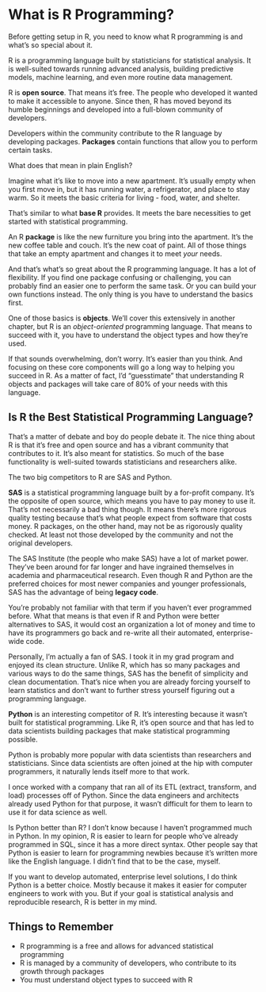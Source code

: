 # What is R Programming? {#whatisr}

Before getting setup in R, you need to know what R programming is and what's so special about it.

R is a programming language built by statisticians for statistical analysis. It is well-suited towards running advanced analysis, building predictive models, machine learning, and even more routine data management.

R is **open source**. That means it’s free. The people who developed it wanted to make it accessible to anyone. Since then, R has moved beyond its humble beginnings and developed into a full-blown community of developers.

Developers within the community contribute to the R language by developing packages. **Packages** contain functions that allow you to perform certain tasks.

What does that mean in plain English? 

Imagine what it’s like to move into a new apartment. It's usually empty when you first move in, but it has running water, a refrigerator, and place to stay warm. So it meets the basic criteria for living - food, water, and shelter.

That’s similar to what **base R** provides. It meets the bare necessities to get started with statistical programming.

An R **package** is like the new furniture you bring into the apartment. It's the new coffee table and couch. It's the new coat of paint. All of those things that take an empty apartment and changes it to meet *your* needs.

And that's what's so great about the R programming language. It has a lot of flexibility. If you find one package confusing or challenging, you can probably find an easier one to perform the same task. Or you can build your own functions instead. The only thing is you have to understand the basics first.

One of those basics is **objects**. We'll cover this extensively in another chapter, but R is an *object-oriented* programming language. That means to succeed with it, you have to understand the object types and how they're used. 

If that sounds overwhelming, don't worry. It's easier than you think. And focusing on these core components will go a long way to helping you succeed in R. As a matter of fact, I'd "guesstimate" that understanding R objects and packages will take care of 80% of your needs with this language.

## Is R the Best Statistical Programming Language?

That’s a matter of debate and boy do people debate it. The nice thing about R is that it’s free and open source and has a vibrant community that contributes to it. It’s also meant for statistics. So much of the base functionality is well-suited towards statisticians and researchers alike.

The two big competitors to R are SAS and Python.

**SAS** is a statistical programming language built by a for-profit company. It’s the opposite of open source, which means you have to pay money to use it. That’s not necessarily a bad thing though. It means there’s more rigorous quality testing because that’s what people expect from software that costs money. R packages, on the other hand, may not be as rigorously quality checked. At least not those developed by the community and not the original developers.

The SAS Institute (the people who make SAS) have a lot of market power. They’ve been around for far longer and have ingrained themselves in academia and pharmaceutical research. Even though R and Python are the preferred choices for most newer companies and younger professionals, SAS has the advantage of being **legacy code**.

You’re probably not familiar with that term if you haven’t ever programmed before. What that means is that even if R and Python were better alternatives to SAS, it would cost an organization a lot of money and time to have its programmers go back and re-write all their automated, enterprise-wide code.

Personally, I’m actually a fan of SAS. I took it in my grad program and enjoyed its clean structure. Unlike R, which has so many packages and various ways to do the same things, SAS has the benefit of simplicity and clean documentation. That’s nice when you are already forcing yourself to learn statistics and don’t want to further stress yourself figuring out a programming language.

**Python** is an interesting competitor of R. It’s interesting because it wasn’t built for statistical programming. Like R, it’s open source and that has led to data scientists building packages that make statistical programming possible.

Python is probably more popular with data scientists than researchers and statisticians. Since data scientists are often joined at the hip with computer programmers, it naturally lends itself more to that work.

I once worked with a company that ran all of its ETL (extract, transform, and load) processes off of Python. Since the data engineers and architects already used Python for that purpose, it wasn’t difficult for them to learn to use it for data science as well.

Is Python better than R? I don’t know because I haven’t programmed much in Python. In my opinion, R is easier to learn for people who’ve already programmed in SQL, since it has a more direct syntax. Other people say that Python is easier to learn for programming newbies because it’s written more like the English language. I didn’t find that to be the case, myself.

If you want to develop automated, enterprise level solutions, I do think Python is a better choice. Mostly because it makes it easier for computer engineers to work with you. But if your goal is statistical analysis and reproducible research, R is better in my mind.

## Things to Remember

* R programming is a free and allows for advanced statistical programming
* R is managed by a community of developers, who contribute to its growth through packages
* You must understand object types to succeed with R
